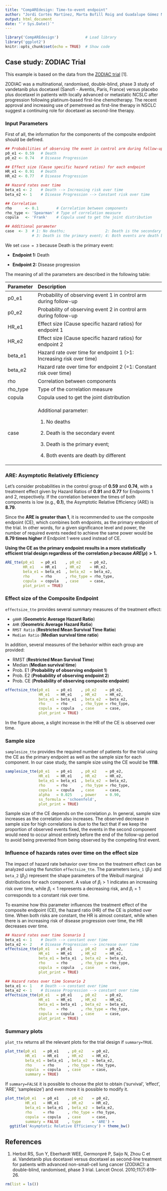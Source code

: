 ```yaml
---
title: "CompAREdesign: Time-to-event endpoint"
author: "Jordi Cortés Martínez, Marta Bofill Roig and Guadalupe Gómez Melis"
output: html_document
date: "`r Sys.Date()`"
---
```


```r
library('CompAREdesign')            # Load library
library('ggplot2')
knitr::opts_chunk$set(echo = TRUE)  # Show code
```

## Case study: ZODIAC Trial

This example is based on the data from the [ZODIAC trial](https://doi.org/10.1016/S1470-2045(10)70132-7) [1].

ZODIAC was a multinational, randomised, double-blind, phase 3 study of vandetanib plus docetaxel (Sanofi - Aventis, Paris, France) versus placebo plus docetaxel in patients with locally advanced or metastatic NCSLC after progression following platinum-based first-line chemotherapy. The recent approval and increasing use of pemetrexed as first-line therapy in NSCLC suggest a continuing role for docetaxel as second-line therapy.

### Input Parameters

First of all, the information for the components of the composite endpoint should be defined.

```r
## Probabilities of observing the event in control arm during follow-up
p0_e1 <- 0.59   # Death
p0_e2 <- 0.74   # Disease Progression  

## Effect size (Cause specific hazard ratios) for each endpoint
HR_e1 <- 0.91   # Death
HR_e2 <- 0.77   # Disease Progression

## Hazard rates over time
beta_e1 <- 2    # Death --> Increasing risk over time
beta_e2 <- 1    # Disease Progression --> Constant risk over time

## Correlation
rho      <- 0.1        # Correlation between components
rho_type <- 'Spearman' # Type of correlation measure
copula   <- 'Frank'    # Copula used to get the joint distribution

## Additional parameter
case  <- 3  # 1: No deaths;                  2: Death is the secondary event; 
            # 3: Death is the primary event; 4: Both events are death by different causes
```


We set `case = 3` because Death is the primary event:

-   **Endpoint 1:** Death

-   **Endpoint 2:** Disease progression

The meaning of all the parameters are described in the following table:

+-------------+-----------------------------------------------------------------------+
| Parameter   | Description                                                           |
+:============+:======================================================================+
| p0_e1       | Probability of observing event 1 in control arm during follow-up      |
+-------------+-----------------------------------------------------------------------+
| p0_e2       | Probability of observing event 2 in control arm during follow-up      |
+-------------+-----------------------------------------------------------------------+
| HR_e1       | Effect size (Cause specific hazard ratios) for endpoint 1             |
+-------------+-----------------------------------------------------------------------+
| HR_e2       | Effect size (Cause specific hazard ratios) for endpoint 2             |
+-------------+-----------------------------------------------------------------------+
| beta_e1     | Hazard rate over time for endpoint 1 (\>1: Increasing risk over time) |
+-------------+-----------------------------------------------------------------------+
| beta_e2     | Hazard rate over time for endpoint 2 (=1: Constant risk over time)    |
+-------------+-----------------------------------------------------------------------+
| rho         | Correlation between components                                        |
+-------------+-----------------------------------------------------------------------+
| rho_type    | Type of the correlation measure                                       |
+-------------+-----------------------------------------------------------------------+
| copula      | Copula used to get the joint distribution                             |
+-------------+-----------------------------------------------------------------------+
| case        | Additional parameter:                                                 |
|             |                                                                       |
|             | 1.  No deaths                                                         |
|             |                                                                       |
|             | 2.  Death is the secondary event                                      |
|             |                                                                       |
|             | 3.  Death is the primary event;                                       |
|             |                                                                       |
|             | 4.  Both events are death by different                                |
+-------------+-----------------------------------------------------------------------+

### ARE: Asymptotic Relatively Efficiency

Let's consider probabilities in the control group of **0.59** and **0.74**, with a treatment effect given by Hazard Ratios of **0.91** and **0.77** for Endpoints 1 and 2, respectively. If the correlation between the times of both components is low (e.g., **0.1**), the Asymptotic Relative Efficiency (ARE) is **8.79**.

Since the **ARE is greater than 1**, it is recommended to use the composite endpoint (CE), which combines both endpoints, as the primary endpoint of the trial. In other words, for a given significance level and power, the number of required events needed to achieve the same power would be **8.79 times higher** if Endpoint 1 were used instead of CE.

**Using the CE as the primary endpoint results in a more statistically efficient trial design regardless of the correlation $\rho$ because $ARE(\rho)>1$.**


```r
ARE_tte(p0_e1   = p0_e1    , p0_e2    = p0_e2, 
        HR_e1   = HR_e1    , HR_e2    = HR_e2, 
        beta_e1 = beta_e1  , beta_e2  = beta_e2,  
        rho     = rho      , rho_type = rho_type, 
        copula  = copula   , case     = case,
        plot_print = TRUE) 
```
 

### Effect size of the Composite Endpoint

`effectsize_tte` provides several summary measures of the treatment effect:

- `gAHR` (**Geometric Average Hazard Ratio**)
- `AHR` (**Geometric Average Hazard Ratio**)
- `RMST Ratio` (**Restricted Mean Survival Time Ratio**)
- `Median Ratio` (**Median survival time ratio**)

In addition, several measures of the behavior within each group are provided:

- RMST (**Restricted Mean Survival Time**)
- Median (**Median survival time**)
- Prob. E1 (**Probability of observing endpoint 1**)
- Prob. E2 (**Probability of observing endpoint 2**) 
- Prob. CE (**Probability of observing composite endpoint**)

```r
effectsize_tte(p0_e1   = p0_e1    , p0_e2    = p0_e2, 
               HR_e1   = HR_e1    , HR_e2    = HR_e2, 
               beta_e1 = beta_e1  , beta_e2  = beta_e2,  
               rho     = rho      , rho_type = rho_type, 
               copula  = copula   , case     = case,
               plot_print = TRUE) 
```

In the figure above, a slight increase in the HR of the CE is observed over time.

### Sample size

`samplesize_tte` provides the required number of patients for the trial using the CE as the primary endpoint as well as the sample size for each component. In our case study, the sample size using the CE would be **1118**.

```r
samplesize_tte(p0_e1   = p0_e1    , p0_e2    = p0_e2, 
               HR_e1   = HR_e1    , HR_e2    = HR_e2, 
               beta_e1 = beta_e1  , beta_e2  = beta_e2,  
               rho     = rho      , rho_type = rho_type, 
               copula  = copula   , case     = case, 
               alpha   = 0.025    , power    = 0.90,
               ss_formula = 'schoenfeld', 
               plot_print = TRUE) 

```

Sample size of the CE depends on the correlation $\rho$. In general, sample size increases as the correlation also increases. The observed decrease in sample size for high correlations is due to the fact that if we keep the proportion of observed events fixed, the events in the second component would need to occur almost entirely before the end of the follow-up period to avoid being prevented from being observed by the competing first event.

### Influence of hazards rates over time on the effect size

The impact of hazard rate behavior over time on the treatment effect can be analyzed using the function `effectsize_tte`. The parameters `beta_1` ($\beta_1$) and `beta_2` ($\beta_2$) represent the shape parameters of the Weibull marginal distributions for each component. A value of $\beta_i > 1$ indicates an increasing risk over time, while $\beta_i < 1$ represents a decreasing risk, and $\beta_i = 1$ corresponds to a constant risk over time. 

To examine how this parameter influences the treatment effect of the composite endpoint (CE), the hazard ratio (HR) of the CE is plotted over time. When both risks are constant, the HR is almost constant, while when there is an increasing risk of disease progression over time, the HR decreases over time.

```r
## Hazard rates over time Scenario 1
beta_e1 <- 1    # Death --> constant over time
beta_e2 <- 2    # Disease Progression --> increase over time
effectsize_tte(p0_e1   = p0_e1    , p0_e2    = p0_e2, 
               HR_e1   = HR_e1    , HR_e2    = HR_e2, 
               beta_e1 = beta_e1  , beta_e2  = beta_e2,  
               rho     = rho      , rho_type = rho_type, 
               copula  = copula   , case     = case, 
               plot_print = TRUE) 

## Hazard rates over time Scenario 2
beta_e1 <- 1    # Death --> constant over time
beta_e2 <- 1    # Disease Progression --> constant over time
effectsize_tte(p0_e1   = p0_e1    , p0_e2    = p0_e2, 
               HR_e1   = HR_e1    , HR_e2    = HR_e2, 
               beta_e1 = beta_e1  , beta_e2  = beta_e2,  
               rho     = rho      , rho_type = rho_type, 
               copula  = copula   , case     = case, 
               plot_print = TRUE) 
```

### Summary plots

`plot_tte` returns all the relevant plots for the trial design if `summary=TRUE`.

```r
plot_tte(p0_e1   = p0_e1    , p0_e2    = p0_e2, 
         HR_e1   = HR_e1    , HR_e2    = HR_e2, 
         beta_e1 = beta_e1  , beta_e2  = beta_e2,  
         rho     = rho      , rho_type = rho_type, 
         copula  = copula   , case     = case, 
         summary = TRUE) 
```

If `summary=FALSE` it is possible to choose the plot to obtain ('survival', 'effect', 'ARE', 'samplesize') and even more it is possible to modify it.

```r
plot_tte(p0_e1   = p0_e1    , p0_e2    = p0_e2, 
         HR_e1   = HR_e1    , HR_e2    = HR_e2, 
         beta_e1 = beta_e1  , beta_e2  = beta_e2,  
         rho     = rho      , rho_type = rho_type, 
         copula  = copula   , case     = case, 
         summary = FALSE    , type     = 'ARE') + 
  ggtitle('Asymptotic Relative Efficiency') + theme_bw()
```



## References

1.  Herbst RS, Sun Y, Eberhardt WEE, Germonpré P, Saijo N, Zhou C et al. Vandetanib plus docetaxel versus docetaxel as second-line treatment for patients with advanced non-small-cell lung cancer (ZODIAC): a double-blind, randomised, phase 3 trial. Lancet Oncol. 2010;11(7):619–26.

```r
rm(list = ls())
```
